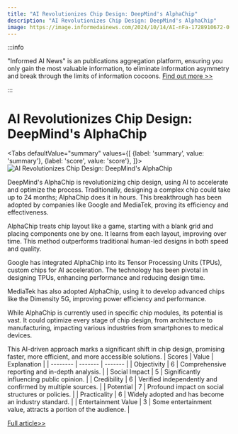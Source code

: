 ```yaml
---
title: "AI Revolutionizes Chip Design: DeepMind's AlphaChip"
description: "AI Revolutionizes Chip Design: DeepMind's AlphaChip"
image: https://image.informedainews.com/2024/10/14/AI-nFa-1728910672-0.jpg
---
```



:::info

"Informed AI News" is an publications aggregation platform, ensuring you only gain the most valuable information, to eliminate information asymmetry and break through the limits of information cocoons.  [Find out more >>](/)

:::

# AI Revolutionizes Chip Design: DeepMind's AlphaChip


<Tabs
	defaultValue="summary"
	values={[
	{label: 'summary', value: 'summary'},
	{label: 'score', value: 'score'},
]}>
<TabItem value="summary">
<img
  src="https://image.informedainews.com/2024/10/14/AI-nFa-1728910672-0.jpg"
  alt="AI Revolutionizes Chip Design: DeepMind's AlphaChip"
/>



DeepMind's AlphaChip is revolutionizing chip design, using AI to accelerate and optimize the process. Traditionally, designing a complex chip could take up to 24 months; AlphaChip does it in hours. This breakthrough has been adopted by companies like Google and MediaTek, proving its efficiency and effectiveness.

AlphaChip treats chip layout like a game, starting with a blank grid and placing components one by one. It learns from each layout, improving over time. This method outperforms traditional human-led designs in both speed and quality.

Google has integrated AlphaChip into its Tensor Processing Units (TPUs), custom chips for AI acceleration. The technology has been pivotal in designing TPUs, enhancing performance and reducing design time.

MediaTek has also adopted AlphaChip, using it to develop advanced chips like the Dimensity 5G, improving power efficiency and performance.

While AlphaChip is currently used in specific chip modules, its potential is vast. It could optimize every stage of chip design, from architecture to manufacturing, impacting various industries from smartphones to medical devices.

This AI-driven approach marks a significant shift in chip design, promising faster, more efficient, and more accessible solutions.
</TabItem>
<TabItem value="score">
	| Scores     | Value   | Explanation |
	| -------- | ------- | ------- |
	| Objectivity  | 6    | Comprehensive reporting and in-depth analysis.    |
	| Social Impact | 5     | Significantly influencing public opinion.    |
	| Credibility    | 6    | Verified independently and confirmed by multiple sources.    |
	| Potential    | 7    | Profound impact on social structures or policies.    |
	| Practicality    | 6    | Widely adopted and has become an industry standard.    |
	| Entertainment Value    | 3    | Some entertainment value, attracts a portion of the audience.    |
</TabItem>
</Tabs>

[Full article>>](https://www.mittrchina.com/news/detail/13835)
